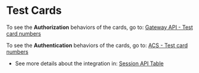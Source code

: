 # Test Cards

To see the __Authorization__ behaviors of the cards, go to: [Gateway API - Test card numbers](/gateway/testing-card)

To see the __Authentication__ behaviors of the cards, go to: [ACS - Test card numbers](/acs/test-cards)

- See more details about the integration in: [Session API Table](/en/three-d-s-server/api/sessions/rules)
